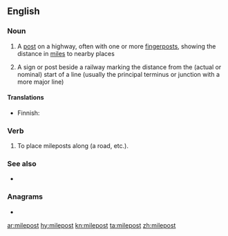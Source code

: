 ==English==

===Noun===
{{en-noun}}

# A [[post]] on a highway, often with one or more [[fingerpost]]s, showing the distance in [[mile]]s to nearby places
# {{label|en|rail transport}} A sign or post beside a railway marking the distance from the (actual or nominal) start of a line (usually the principal terminus or junction with a more major line)

====Translations====
{{trans-top|post on a highway}}
* Finnish: {{t|fi|kilometripylväs}}
{{trans-mid}}
{{trans-bottom}}

===Verb===
{{en-verb}}

# To place mileposts along (a road, etc.).

===See also===
* {{l|en|milestone}}

===Anagrams===
* {{l|en|polemist}}

[[ar:milepost]]
[[hy:milepost]]
[[kn:milepost]]
[[ta:milepost]]
[[zh:milepost]]